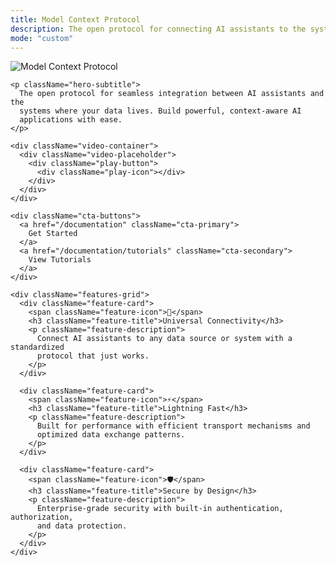 ```yaml
---
title: Model Context Protocol
description: The open protocol for connecting AI assistants to the systems where data lives
mode: "custom"
---
```


<div className="landing-page">
  <div className="hero-section">
    <div className="hero-title">
      <img
        src="/logo/light.png"
        alt="Model Context Protocol"
        className="hero-logo"
      />
    </div>

    <p className="hero-subtitle">
      The open protocol for seamless integration between AI assistants and the
      systems where your data lives. Build powerful, context-aware AI
      applications with ease.
    </p>

    <div className="video-container">
      <div className="video-placeholder">
        <div className="play-button">
          <div className="play-icon"></div>
        </div>
      </div>
    </div>

    <div className="cta-buttons">
      <a href="/documentation" className="cta-primary">
        Get Started
      </a>
      <a href="/documentation/tutorials" className="cta-secondary">
        View Tutorials
      </a>
    </div>

    <div className="features-grid">
      <div className="feature-card">
        <span className="feature-icon">🔌</span>
        <h3 className="feature-title">Universal Connectivity</h3>
        <p className="feature-description">
          Connect AI assistants to any data source or system with a standardized
          protocol that just works.
        </p>
      </div>

      <div className="feature-card">
        <span className="feature-icon">⚡</span>
        <h3 className="feature-title">Lightning Fast</h3>
        <p className="feature-description">
          Built for performance with efficient transport mechanisms and
          optimized data exchange patterns.
        </p>
      </div>

      <div className="feature-card">
        <span className="feature-icon">🛡️</span>
        <h3 className="feature-title">Secure by Design</h3>
        <p className="feature-description">
          Enterprise-grade security with built-in authentication, authorization,
          and data protection.
        </p>
      </div>
    </div>

  </div>
</div>

